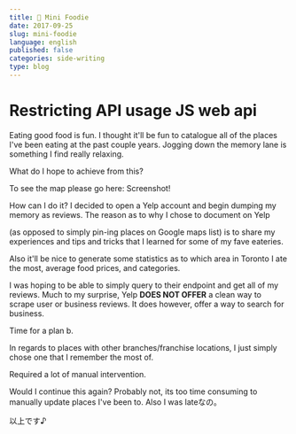 ```yaml
---
title: 🍝 Mini Foodie
date: 2017-09-25
slug: mini-foodie
language: english
published: false
categories: side-writing
type: blog
---
```

# Restricting API usage JS web api
Eating good food is fun.
I thought it'll be fun to catalogue all of the places I've been eating at the past couple years.
Jogging down the memory lane is something I find really relaxing.

What do I hope to achieve from this?

To see the map please go here:
Screenshot!

How can I do it?
I decided to open a Yelp account and begin dumping my memory as reviews.
The reason as to why I chose to document on Yelp

(as opposed to simply pin-ing places on Google maps list) is to share my experiences and tips and tricks that I learned for some of my fave eateries.

Also it'll be nice to generate some statistics as to which area in Toronto I ate the most, average food prices, and categories.

I was hoping to be able to simply query to their endpoint and get all of my reviews.
Much to my surprise, Yelp **DOES NOT OFFER** a clean way to scrape user or business reviews.
It does however, offer a way to search for business.

Time for a plan b.

In regards to places with other branches/franchise locations, I just simply chose one that I remember the most of.


Required a lot of manual intervention.

Would I continue this again?
Probably not, its too time consuming to manually update places I've been to. Also I was lateなの。

以上です♪
